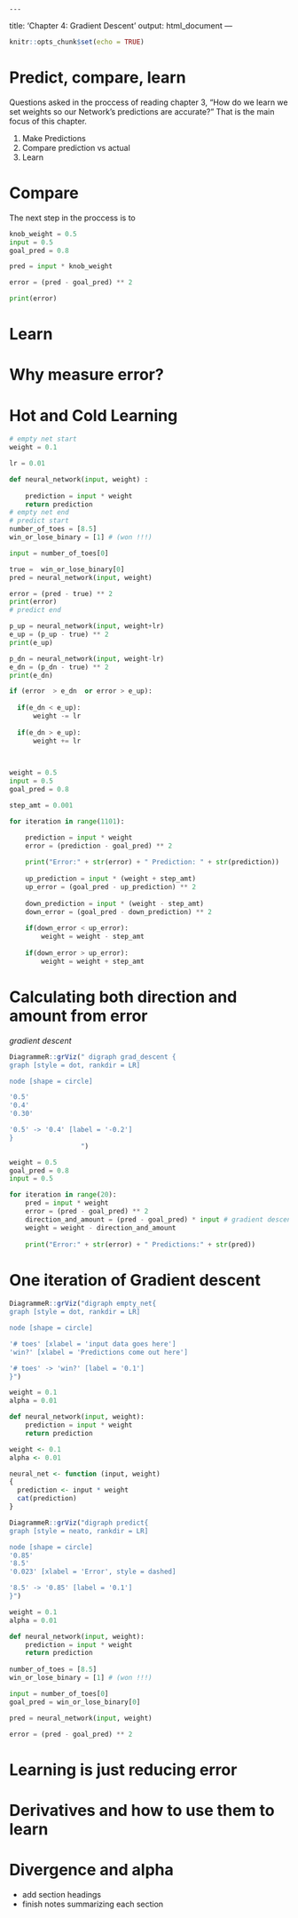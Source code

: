     ---
title: 'Chapter 4: Gradient Descent'
output: html_document
---

```r
knitr::opts_chunk$set(echo = TRUE)
```

  
# Predict, compare, learn 

 Questions asked in the proccess of reading chapter 3, "How do we learn we set weights so our Network's predictions are accurate?" That is the main focus of this chapter. 

1. Make Predictions
2. Compare prediction vs actual 
3. Learn
 
# Compare 

The next step in the proccess is to 

```python
knob_weight = 0.5
input = 0.5
goal_pred = 0.8

pred = input * knob_weight

error = (pred - goal_pred) ** 2

print(error)

```





# Learn





# Why measure error?


# Hot and Cold Learning 


```python
# empty net start
weight = 0.1

lr = 0.01

def neural_network(input, weight) :
    
    prediction = input * weight
    return prediction
# empty net end
# predict start
number_of_toes = [8.5]
win_or_lose_binary = [1] # (won !!!)

input = number_of_toes[0]

true =  win_or_lose_binary[0] 
pred = neural_network(input, weight)

error = (pred - true) ** 2
print(error)
# predict end

p_up = neural_network(input, weight+lr)
e_up = (p_up - true) ** 2
print(e_up)

p_dn = neural_network(input, weight-lr)
e_dn = (p_dn - true) ** 2
print(e_dn)

if (error  > e_dn  or error > e_up):
  
  if(e_dn < e_up):
      weight -= lr
      
  if(e_dn > e_up):
      weight += lr

    
```

```python
weight = 0.5
input = 0.5
goal_pred = 0.8

step_amt = 0.001

for iteration in range(1101):

    prediction = input * weight
    error = (prediction - goal_pred) ** 2
    
    print("Error:" + str(error) + " Prediction: " + str(prediction))
    
    up_prediction = input * (weight + step_amt)
    up_error = (goal_pred - up_prediction) ** 2
    
    down_prediction = input * (weight - step_amt)
    down_error = (goal_pred - down_prediction) ** 2
    
    if(down_error < up_error):
        weight = weight - step_amt
        
    if(down_error > up_error):
        weight = weight + step_amt

```

# Calculating both direction and amount from error

_gradient descent_
```r
DiagrammeR::grViz(" digraph grad_descent {
graph [style = dot, rankdir = LR]

node [shape = circle]

'0.5'
'0.4'
'0.30'

'0.5' -> '0.4' [label = '-0.2']
}
                  ")
```




```python
weight = 0.5
goal_pred = 0.8
input = 0.5 

for iteration in range(20):
    pred = input * weight
    error = (pred - goal_pred) ** 2
    direction_and_amount = (pred - goal_pred) * input # gradient descent step
    weight = weight - direction_and_amount
    
    print("Error:" + str(error) + " Predictions:" + str(pred))
```


# One iteration of Gradient descent

```r
DiagrammeR::grViz("digraph empty_net{
graph [style = dot, rankdir = LR]

node [shape = circle]

'# toes' [xlabel = 'input data goes here']
'win?' [xlabel = 'Predictions come out here']

'# toes' -> 'win?' [label = '0.1']
}")
```

```python
weight = 0.1 
alpha = 0.01 

def neural_network(input, weight):
    prediction = input * weight
    return prediction

```


```r
weight <- 0.1
alpha <- 0.01

neural_net <- function (input, weight)
{
  prediction <- input * weight
  cat(prediction)
}
```


```r
DiagrammeR::grViz("digraph predict{
graph [style = neato, rankdir = LR]

node [shape = circle]
'0.85'
'8.5' 
'0.023' [xlabel = 'Error', style = dashed]

'8.5' -> '0.85' [label = '0.1']
}")
```


```python
weight = 0.1 
alpha = 0.01 

def neural_network(input, weight):
    prediction = input * weight
    return prediction
    
number_of_toes = [8.5]
win_or_lose_binary = [1] # (won !!!)

input = number_of_toes[0]
goal_pred = win_or_lose_binary[0]

pred = neural_network(input, weight)

error = (pred - goal_pred) ** 2

```





# Learning is just reducing error


# Derivatives and how to use them to learn

# Divergence and alpha

* add section headings 
* finish notes summarizing each section

  
